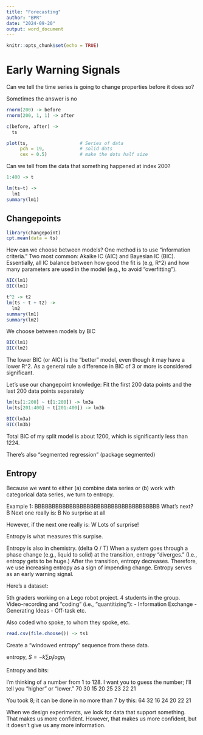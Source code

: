 ```yaml
---
title: "Forecasting"
author: "BPR"
date: "2024-09-20"
output: word_document
---
```


```r
knitr::opts_chunk$set(echo = TRUE)
```

# Early Warning Signals

Can we tell the time series is going to change properties before it does so?

Sometimes the answer is no
```r
rnorm(200) -> before
rnorm(200, 1, 1) -> after

c(before, after) ->
  ts

plot(ts,                   # Series of data
     pch = 19,             # solid dots
     cex = 0.5)            # make the dots half size

```
Can we tell from the data that something happened at index 200?

```r
1:400 -> t

lm(ts~t) ->
  lm1
summary(lm1)

```
## Changepoints
```r
library(changepoint)
cpt.mean(data = ts)

```
How can we choose between models? One method is to use "information criteria." Two most common: Akaike IC (AIC) and Bayesian IC (BIC). Essentially, all IC balance between how good the fit is (e.g, R^2) and how many parameters are used in the model (e.g., to avoid "overfitting").
```r
AIC(lm1)
BIC(lm1)

t^2 -> t2
lm(ts ~ t + t2) ->
  lm2
summary(lm1)
summary(lm2)

```
We choose between models by BIC
```r
BIC(lm1)
BIC(lm2)
```
The lower BIC (or AIC) is the "better" model, even though it may have a lower R^2. As a general rule a difference in BIC of 3 or more is considered significant.

Let's use our changepoint knowledge: Fit the first 200 data points and the last 200 data points separately
```r

lm(ts[1:200] ~ t[1:200]) -> lm3a
lm(ts[201:400] ~ t[201:400]) -> lm3b

BIC(lm3a)
BIC(lm3b)
```
Total BIC of my split model is about 1200, which is significantly less than 1224.

There's also "segmented regression" (package segmented)

## Entropy

Because we want to either (a) combine data series or (b) work with categorical data series, we turn to entropy.

Example 1:
BBBBBBBBBBBBBBBBBBBBBBBBBBBBBBBBBBBB
What's next? B
Next one really is: B
No surprise at all

However, if the next one really is: W
Lots of surprise!

Entropy is what measures this surpise.

Entropy is also in chemistry. (delta Q / T) When a system goes through a phase change (e.g., liquid to solid) at the transition, entropy "diverges." (I.e., entropy gets to be huge.) After the transition, entropy decreases. Therefore, we use increasing entropy as a sign of impending change. Entropy serves as an early warning signal.

Here's a dataset:

5th graders working on a Lego robot project. 4 students in the group.
Video-recording and "coding" (i.e., "quantitizing"):
- Information Exchange
- Generating Ideas
- Off-task
etc.

Also coded who spoke, to whom they spoke, etc.

```r
read.csv(file.choose()) -> ts1
```

Create a "windowed entropy" sequence from these data.

entropy, $S = -k \sum{p_i log p_i}$

Entropy and bits:

I'm thinking of a number from 1 to 128. I want you to guess the number; I'll tell you "higher" or "lower."
70
30
15
20
25
23
22
21

You took 8; it can be done in no more than 7 by this:
64
32
16
24
20
22
21

When we design experiments, we look for data that support something. That makes us more confident. However, that makes us more confident, but it doesn't give us any more information.


